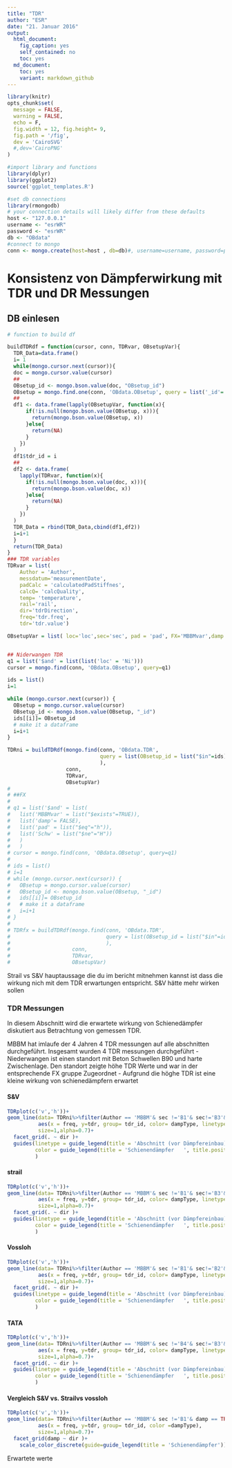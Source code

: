 ```yaml
---
title: "TDR"
author: "ESR"
date: "21. Januar 2016"
output:
  html_document:
    fig_caption: yes
    self_contained: no
    toc: yes
  md_document:
    toc: yes
    variant: markdown_github
---
```

```r
library(knitr)
opts_chunk$set(
  message = FALSE, 
  warning = FALSE,
  echo = F,
  fig.width = 12, fig.height= 9,
  fig.path = '/fig',
  dev = 'CairoSVG'
  #,dev='CairoPNG'
)
```

```r
#import library and functions
library(dplyr)
library(ggplot2)
source('ggplot_templates.R')

#set db connections
library(rmongodb)
# your connection details will likely differ from these defaults
host <- "127.0.0.1"
username <- "esrWR"
password <- "esrWR"
db <- "OBdata"
#connect to mongo
conn <- mongo.create(host=host , db=db)#, username=username, password=password)

```

# Konsistenz von Dämpferwirkung mit TDR und DR Messungen
## DB einlesen 

```r
# function to build df

buildTDRdf = function(cursor, conn, TDRvar, OBsetupVar){
  TDR_Data=data.frame()
  i= 1
  while(mongo.cursor.next(cursor)){
  doc = mongo.cursor.value(cursor)
  ##
  OBsetup_id <- mongo.bson.value(doc, "OBsetup_id")
  OBsetup = mongo.find.one(conn, 'OBdata.OBsetup', query = list('_id'= OBsetup_id) )
  ##
  df1 <- data.frame(lapply(OBsetupVar, function(x){
      if(!is.null(mongo.bson.value(OBsetup, x))){
        return(mongo.bson.value(OBsetup, x))
      }else{
        return(NA)
      }
    })
  )
  df1$tdr_id = i
  ##
  df2 <- data.frame(
    lapply(TDRvar, function(x){
      if(!is.null(mongo.bson.value(doc, x))){
        return(mongo.bson.value(doc, x))
      }else{
        return(NA)
      }
    })
  )
  TDR_Data = rbind(TDR_Data,cbind(df1,df2))
  i=i+1
  }
  return(TDR_Data)
}
### TDR variables
TDRvar = list(
    Author = 'Author',
    messdatum='measurementDate',
    padCalc = 'calculatedPadStiffnes',
    calcQ= 'calcQuality',
    temp= 'temperature',
    rail='rail',
    dir='tdrDirection',
    freq='tdr.freq',
    tdr='tdr.value')

OBsetupVar = list( loc='loc',sec='sec', pad = 'pad', FX='MBBMvar',damp = 'damp',dampType = 'dampType' )


## Niderwangen TDR
q1 = list('$and' = list(list('loc' = 'Ni')))
cursor = mongo.find(conn, 'OBdata.OBsetup', query=q1)

ids = list()
i=1

while (mongo.cursor.next(cursor)) {
  OBsetup = mongo.cursor.value(cursor)
  OBsetup_id <- mongo.bson.value(OBsetup, "_id")
  ids[[i]]= OBsetup_id
  # make it a dataframe
  i=i+1
}

TDRni = buildTDRdf(mongo.find(conn, 'OBdata.TDR', 
                              query = list(OBsetup_id = list("$in"=ids))
                              ), 
                   conn, 
                   TDRvar, 
                   OBsetupVar)
# 
# ##FX
# 
# q1 = list('$and' = list(
#   list('MBBMvar' = list("$exists"=TRUE)),
#   list('damp'= FALSE),
#   list('pad' = list("$eq"="h")),
#   list('Schw' = list("$ne"="H"))
#   )
#   )
# cursor = mongo.find(conn, 'OBdata.OBsetup', query=q1)
# 
# ids = list()
# i=1
# while (mongo.cursor.next(cursor)) {
#   OBsetup = mongo.cursor.value(cursor)
#   OBsetup_id <- mongo.bson.value(OBsetup, "_id")
#   ids[[i]]= OBsetup_id
#   # make it a dataframe
#   i=i+1
# }
# 
# TDRfx = buildTDRdf(mongo.find(conn, 'OBdata.TDR', 
#                               query = list(OBsetup_id = list("$in"=ids)) 
#                               ), 
#                    conn, 
#                    TDRvar, 
#                    OBsetupVar)

```

Strail vs S&V
hauptaussage die du im bericht mitnehmen kannst ist dass die wirkung nich mit dem TDR erwartungen entspricht. S&V hätte mehr wirken sollen

### TDR Messungen
In diesem Abschnitt wird die erwartete wirkung von Schienedämpfer diskutiert aus Betrachtung von gemessen TDR.

MBBM hat imlaufe der 4 Jahren 4 TDR messungen auf alle abschnitten durchgeführt.  Insgesamt wurden 4 TDR messungen durchgeführt
- Niederwangen ist einen standort mit Beton Schwellen B90 und harte Zwischenlage. Den standort zeigte höhe TDR Werte und war in der entsprechende FX gruppe Zugeordnet
- Aufgrund die höghe TDR ist eine kleine wirkung von schienedämpfern erwartet

#### S&V

```r
TDRplot(c('v','h'))+
geom_line(data= TDRni%>%filter(Author == 'MBBM'& sec !='B1'& sec!='B3'& sec!='B4'),
          aes(x = freq, y=tdr, group= tdr_id, color= dampType, linetype = sec),
          size=1,alpha=0.7)+
  facet_grid(. ~ dir )+
  guides(linetype = guide_legend(title = 'Abschnitt (vor Dämpfereinbau)   ', title.position = "left"),
         color = guide_legend(title = 'Schienendämpfer   ', title.position = "left")
         )
```

#### strail

```r
TDRplot(c('v','h'))+
geom_line(data= TDRni%>%filter(Author == 'MBBM'& sec !='B1'& sec!='B3'& sec!='B2'),
          aes(x = freq, y=tdr, group= tdr_id, color= dampType, linetype = sec),
          size=1,alpha=0.7)+
  facet_grid(. ~ dir )+
  guides(linetype = guide_legend(title = 'Abschnitt (vor Dämpfereinbau)   ', title.position = "left"),
         color = guide_legend(title = 'Schienendämpfer   ', title.position = "left")
         )

```

#### Vossloh

```r
TDRplot(c('v','h'))+
geom_line(data= TDRni%>%filter(Author == 'MBBM'& sec !='B1'& sec!='B2'& sec!='B4'),
          aes(x = freq, y=tdr, group= tdr_id, color= dampType, linetype = sec),
          size=1,alpha=0.7)+
  facet_grid(. ~ dir )+
  guides(linetype = guide_legend(title = 'Abschnitt (vor Dämpfereinbau)   ', title.position = "left"),
         color = guide_legend(title = 'Schienendämpfer   ', title.position = "left")
         )

```

#### TATA

```r
TDRplot(c('v','h'))+
geom_line(data= TDRni%>%filter(Author == 'MBBM'& sec !='B4'& sec!='B3'& sec!='B2'),
          aes(x = freq, y=tdr, group= tdr_id, color= dampType, linetype = sec),
          size=1,alpha=0.7)+
  facet_grid(. ~ dir )+
  guides(linetype = guide_legend(title = 'Abschnitt (vor Dämpfereinbau)   ', title.position = "left"),
         color = guide_legend(title = 'Schienendämpfer   ', title.position = "left")
         )

```



#### Vergleich S&V vs. Strailvs vossloh

```r
TDRplot(c('v','h'))+
geom_line(data= TDRni%>%filter(Author == 'MBBM'& sec !='B1'& damp == TRUE),
          aes(x = freq, y=tdr, group= tdr_id, color =dampType),
          size=1,alpha=0.7)+
  facet_grid(damp ~ dir )+
    scale_color_discrete(guide=guide_legend(title = 'Schienendämpfer'))
```
 Erwartete werte
